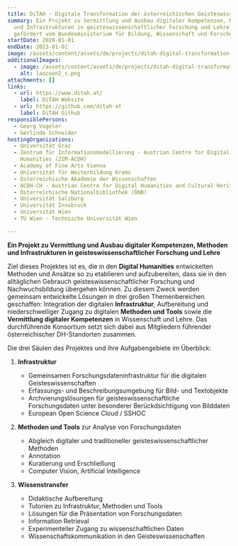 ```yaml
---
title: DiTAH - Digitale Transformation der österreichischen Geisteswissenschaften
summary: Ein Projekt zu Vermittlung und Ausbau digitaler Kompetenzen, Methoden
  und Infrastrukturen in geisteswissenschaftlicher Forschung und Lehre -
  gefördert vom Bundesministerium für Bildung, Wissenschaft und Forschung.
startDate: 2020-01-01
endDate: 2023-01-01
image: /assets/content/assets/de/projects/ditah-digital-transformation-austrian-humanities/ditah_logo_2.png
additionalImages:
  - image: /assets/content/assets/de/projects/ditah-digital-transformation-austrian-humanities/additionalImages/laocoon2_s.png
    alt: laocoon2_s.png
attachments: []
links:
  - url: https://www.ditah.at/
    label: DiTAH Website
  - url: https://github.com/ditah-at
    label: DiTAH Github
responsiblePersons:
  - Georg Vogeler
  - Gerlinde Schneider
hostingOrganizations:
  - Universität Graz
  - Zentrum für Informationsmodellierung - Austrian Centre for Digital
    Humanities (ZIM-ACDH)
  - Academy of Fine Arts Vienna
  - Universität für Weiterbildung Krems
  - Österreichische Akademie der Wissenschaften
  - ACDH-CH - Austrian Centre for Digital Humanities and Cultural Heritage
  - Österreichische Nationalbibliothek (ÖNB)
  - Universität Salzburg
  - Universität Innsbruck
  - Universität Wien
  - TU Wien - Technische Universität Wien

---
```

**Ein Projekt zu Vermittlung und Ausbau digitaler Kompetenzen, Methoden und Infrastrukturen in geisteswissenschaftlicher Forschung und Lehre**

Ziel dieses Projektes ist es, die in den **Digital Humanities** entwickelten Methoden und Ansätze so zu etablieren und aufzubereiten, dass sie in den alltäglichen Gebrauch geisteswissenschaftlicher Forschung und Nachwuchsbildung übergehen können.
Zu diesem Zweck werden gemeinsam entwickelte Lösungen in drei großen Themenbereichen geschaffen: Integration der digitalen **Infrastruktur**, Aufbereitung und niederschwelliger Zugang zu digitalen **Methoden und Tools** sowie die **Vermittlung digitaler Kompetenzen** in Wissenschaft und Lehre. Das durchführende Konsortium setzt sich dabei aus Mitgliedern führender österreichischer DH-Standorten zusammen.

Die drei Säulen des Projektes und ihre Aufgabengebiete im Überblick:

1.  **Infrastruktur**
    *   Gemeinsamen Forschungsdateninfrastruktur für die digitalen Geisteswissenschaften
    *   Erfassungs- und Beschreibungsumgebung für Bild- und Textobjekte
    *   Archvierungslösungen für geisteswissenschaftliche Forschungsdaten unter besonderer Berückdsichtigung von Bilddaten
    *   European Open Science Cloud / SSHOC

2.  **Methoden und Tools** zur Analyse von Forschungsdaten
    *   Abgleich digitaler und traditioneller geisteswissenschaftlicher Methoden
    *   Annotation
    *   Kuratierung und Erschließung
    *   Computer Vision, Artificial Intelligence

3.  **Wissenstransfer**
    *   Didaktische Aufbereitung
    *   Tutorien zu Infrastruktur, Methoden und Tools
    *   Lösungen für die Präsentation von Forschungsdaten
    *   Information Retrieval
    *   Experimenteller Zugang zu wissenschaftlichen Daten
    *   Wissenschaftskommunikation in den Geisteswissenschaften
